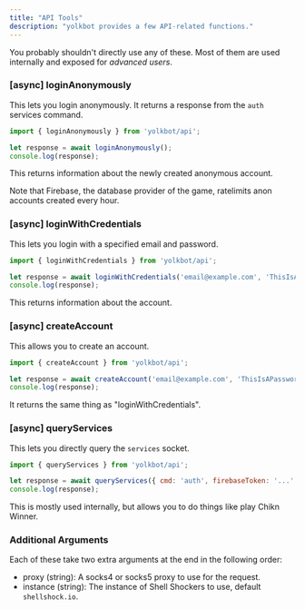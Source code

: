 ```yaml
---
title: "API Tools"
description: "yolkbot provides a few API-related functions."
---
```


<Note>You probably shouldn't directly use any of these. Most of them are used internally and exposed for *advanced users*.</Note>

### [async] loginAnonymously
This lets you login anonymously. It returns a response from the `auth` services command.

```js
import { loginAnonymously } from 'yolkbot/api';

let response = await loginAnonymously();
console.log(response);
```

This returns information about the newly created anonymous account.

Note that Firebase, the database provider of the game, ratelimits anon accounts created every hour.

### [async] loginWithCredentials
This lets you login with a specified email and password.

```js
import { loginWithCredentials } from 'yolkbot/api';

let response = await loginWithCredentials('email@example.com', 'ThisIsAPassword123!');
console.log(response);
```

This returns information about the account.

### [async] createAccount
This allows you to create an account.

```js
import { createAccount } from 'yolkbot/api';

let response = await createAccount('email@example.com', 'ThisIsAPassword123!');
console.log(response);
```

It returns the same thing as "loginWithCredentials".

### [async] queryServices
This lets you directly query the `services` socket.

```js
import { queryServices } from 'yolkbot/api';

let response = await queryServices({ cmd: 'auth', firebaseToken: '...' });
console.log(response);
```

This is mostly used internally, but allows you to do things like play Chikn Winner.

### Additional Arguments
Each of these take two extra arguments at the end in the following order:

- proxy (string): A socks4 or socks5 proxy to use for the request.
- instance (string): The instance of Shell Shockers to use, default `shellshock.io`.